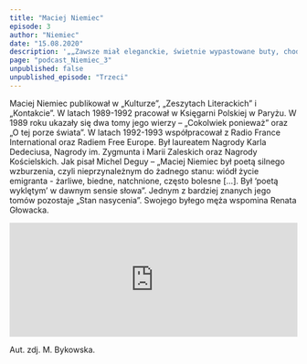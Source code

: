 ```yaml
---
title: "Maciej Niemiec"
episode: 3
author: "Niemiec"
date: "15.08.2020"
description: '„„Zawsze miał eleganckie, świetnie wypastowane buty, chodził w kapeluszu, płaszczu, nie było to pretensjonalne, był elegancki także wewnątrz” – mówi była żona Renata Głowacka.'
page: "podcast_Niemiec_3"
unpublished: false
unpublished_episode: "Trzeci"
---
```


Maciej Niemiec publikował w „Kulturze”, „Zeszytach Literackich” i „Kontakcie”. W latach 1989-1992 pracował w Księgarni Polskiej w Paryżu. W 1989 roku ukazały się dwa tomy jego wierzy – „Cokolwiek ponieważ” oraz „O tej porze świata”. W latach 1992-1993 współpracował z Radio France International oraz Radiem Free Europe. Był laureatem Nagrody Karla Dedeciusa, Nagrody im. Zygmunta i Marii Zaleskich oraz Nagrody Kościelskich. Jak pisał Michel Deguy – „Maciej Niemiec był poetą silnego wzburzenia, czyli nieprzynależnym do żadnego stanu: wiódł życie emigranta - żarliwe, biedne, natchnione, często bolesne [...]. Był ‘poetą wyklętym’ w dawnym sensie słowa”. Jednym z bardziej znanych jego tomów pozostaje „Stan nasycenia”. Swojego byłego męża wspomina Renata Głowacka.

<iframe src="https://widget.spreaker.com/player?episode_id=40215704&theme=light&playlist=false&playlist-continuous=false&autoplay=false&live-autoplay=false&chapters-image=true&episode_image_position=right&hide-logo=false&hide-likes=false&hide-comments=false&hide-sharing=false&hide-download=true" width="100%" height="200px" frameborder="0"></iframe>

Aut. zdj. M. Bykowska.
